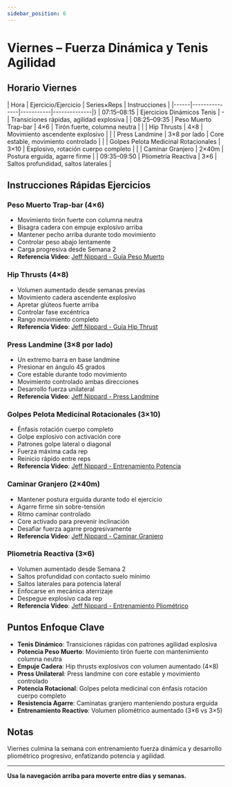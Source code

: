 ```yaml
---
sidebar_position: 6
---
```



<WorkoutNav weekNumber={3} />

# Viernes – Fuerza Dinámica y Tenis Agilidad

## Horario Viernes

| Hora | Ejercicio/Ejercicio | Series×Reps | Instrucciones |
|------|---------------|-----------|--------------|}
| 07:15–08:15 | Ejercicios Dinámicos Tenis | - | Transiciones rápidas, agilidad explosiva |
| 08:25–09:35 | Peso Muerto Trap-bar | 4×6 | Tirón fuerte, columna neutra |
| | Hip Thrusts | 4×8 | Movimiento ascendente explosivo |
| | Press Landmine | 3×8 por lado | Core estable, movimiento controlado |
| | Golpes Pelota Medicinal Rotacionales | 3×10 | Explosivo, rotación cuerpo completo |
| | Caminar Granjero | 2×40m | Postura erguida, agarre firme |
| 09:35–09:50 | Pliometría Reactiva | 3×6 | Saltos profundidad, saltos laterales |

## Instrucciones Rápidas Ejercicios

### Peso Muerto Trap-bar (4×6)
- Movimiento tirón fuerte con columna neutra
- Bisagra cadera con empuje explosivo arriba
- Mantener pecho arriba durante todo movimiento
- Controlar peso abajo lentamente
- Carga progresiva desde Semana 2
- **Referencia Video**: [Jeff Nippard - Guía Peso Muerto](https://www.youtube.com/watch?v=op9kVnSso6Q)

### Hip Thrusts (4×8)
- Volumen aumentado desde semanas previas
- Movimiento cadera ascendente explosivo
- Apretar glúteos fuerte arriba
- Controlar fase excéntrica
- Rango movimiento completo
- **Referencia Video**: [Jeff Nippard - Guía Hip Thrust](https://www.youtube.com/watch?v=xDmFkJxPzeM)

### Press Landmine (3×8 por lado)
- Un extremo barra en base landmine
- Presionar en ángulo 45 grados
- Core estable durante todo movimiento
- Movimiento controlado ambas direcciones
- Desarrollo fuerza unilateral
- **Referencia Video**: [Jeff Nippard - Press Landmine](https://www.youtube.com/watch?v=kR8gZcCK5-8)

### Golpes Pelota Medicinal Rotacionales (3×10)
- Énfasis rotación cuerpo completo
- Golpe explosivo con activación core
- Patrones golpe lateral o diagonal
- Fuerza máxima cada rep
- Reinicio rápido entre reps
- **Referencia Video**: [Jeff Nippard - Entrenamiento Potencia](https://www.youtube.com/watch?v=K8aGBKy3a1k)

### Caminar Granjero (2×40m)
- Mantener postura erguida durante todo el ejercicio
- Agarre firme sin sobre-tensión
- Ritmo caminar controlado
- Core activado para prevenir inclinación
- Desafiar fuerza agarre progresivamente
- **Referencia Video**: [Jeff Nippard - Caminar Granjero](https://www.youtube.com/watch?v=p8FWv6bUJ7w)

### Pliometría Reactiva (3×6)
- Volumen aumentado desde Semana 2
- Saltos profundidad con contacto suelo mínimo
- Saltos laterales para potencia lateral
- Enfocarse en mecánica aterrizaje
- Despegue explosivo cada rep
- **Referencia Video**: [Jeff Nippard - Entrenamiento Pliométrico](https://www.youtube.com/watch?v=tcY1dI5-Teo)

## Puntos Enfoque Clave

- **Tenis Dinámico**: Transiciones rápidas con patrones agilidad explosiva
- **Potencia Peso Muerto**: Movimiento tirón fuerte con mantenimiento columna neutra
- **Empuje Cadera**: Hip thrusts explosivos con volumen aumentado (4×8)
- **Press Unilateral**: Press landmine con core estable y movimiento controlado
- **Potencia Rotacional**: Golpes pelota medicinal con énfasis rotación cuerpo completo
- **Resistencia Agarre**: Caminatas granjero manteniendo postura erguida
- **Entrenamiento Reactivo**: Volumen pliométrico aumentado (3×6 vs 3×5)

## Notas

Viernes culmina la semana con entrenamiento fuerza dinámica y desarrollo pliométrico progresivo, enfatizando potencia y agilidad.

---

**Usa la navegación arriba para moverte entre días y semanas.**